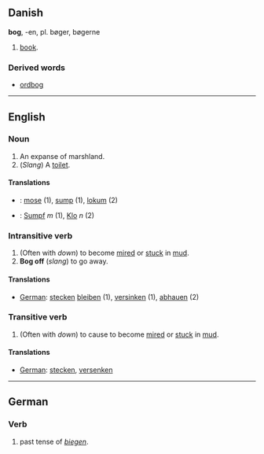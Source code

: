 == Danish ==
'''bog''', -en, pl. bøger, bøgerne

# [[book]].

=== Derived words ===

* [[ordbog]]

----
== English ==
===Noun===

# An expanse of marshland.
# (''Slang'') A [[toilet]].

====Translations====

*{{da}}: [[mose]] (1), [[sump]] (1), [[lokum]] (2)
*{{de}}: [[Sumpf]] ''m'' (1), [[Klo]] ''n'' (2)

===Intransitive verb===

# (Often with ''down'') to become [[mire]]d or [[stuck]] in [[mud]].
# '''Bog off''' (''slang'') to go away.

====Translations====

*[[German]]: [[stecken]] [[bleiben]] (1), [[versinken]] (1), [[abhauen]] (2)

===Transitive verb===

# (Often with ''down'') to cause to become [[mire]]d or [[stuck]] in [[mud]].

====Translations====

*[[German]]: [[stecken]], [[versenken]]

----

==German==

===Verb===
# past tense of ''[[biegen]]''.